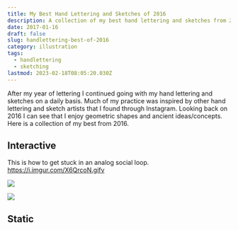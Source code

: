 ```yaml
---
title: My Best Hand Lettering and Sketches of 2016
description: A collection of my best hand lettering and sketches from 2016.
date: 2017-01-16
draft: false
slug: handlettering-best-of-2016
category: illustration
tags:
  - handlettering
  - sketching
lastmod: 2023-02-18T08:05:20.030Z
---
```


After my year of lettering I continued going with my hand lettering and sketches on a daily basis. Much of my practice was inspired by other hand lettering and sketch artists that I found through Instagram. Looking back on 2016 I can see that I enjoy geometric shapes and ancient ideas/concepts. Here is a collection of my best from 2016.

## Interactive

This is how to get stuck in an analog social loop. https://i.imgur.com/X6QrcoN.gifv


<div class={css({display: 'flex', gap: 4})}>

[![](https://res.cloudinary.com/joelmturner/w_500,h_500,c_fill,q_auto/blog/2017/01/viral-card-1-optimized)](https://res.cloudinary.com/joelmturner/w_500,h_500,c_fill,q_auto/blog/2017/01/viral-card-1-optimized)

[![](https://res.cloudinary.com/joelmturner/w_500,h_500,c_fill,q_auto/blog/2017/01/viral-card-2-optimized)](https://res.cloudinary.com/joelmturner/w_500,h_500,c_fill,q_auto/blog/2017/01/viral-card-2-optimized)

</div>

## Static
